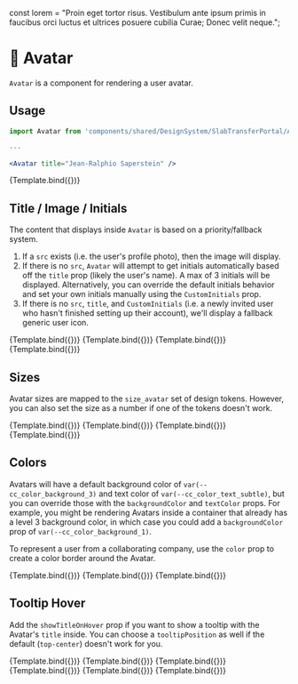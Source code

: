 
<Meta title="Avatar" component={Avatar} />

const lorem =
  "Proin eget tortor risus. Vestibulum ante ipsum primis in faucibus orci luctus et ultrices posuere cubilia Curae; Donec velit neque.";

# 📢 Avatar

`Avatar` is a component for rendering a user avatar.

## Usage

```jsx
import Avatar from 'components/shared/DesignSystem/SlabTransferPortal/Avatar';

---

<Avatar title="Jean-Ralphio Saperstein" />
```

<Canvas>
  <Story
    name="default"
    args={{
      title: "Jean-Ralphio Saperstein",
      style: {"margin": '32px auto'}
    }}
  >
    {Template.bind({})}
  </Story>
</Canvas>

<ArgsTable story="default" />

## Title / Image / Initials

The content that displays inside `Avatar` is based on a priority/fallback system.
1. If a `src` exists (i.e. the user's profile photo), then the image will display.
1. If there is no `src`, `Avatar` will attempt to get initials automatically based off the `title` prop (likely the user's name). A max of 3 initials will be displayed. Alternatively, you can override the default initials behavior and set your own initials manually using the `CustomInitials` prop.
1. If there is no `src`, `title`, and `CustomInitials` (i.e. a newly invited user who hasn't finished setting up their account), we'll display a fallback generic user icon.

<Canvas>
  <Story
    name="with profile photo"
    args={{
      title: "Jean-Ralphio Saperstein",
      src: "https://img.companycam.com/dFawdteZ9ZZFSk7UQpo5XPHzNP_2cKJwM6TLGJylMiE/rs:fit:300:300/q:75/aHR0cHM6Ly9jb21w/YW55Y2FtLXBlbmRp/bmcuczMuYW1hem9u/YXdzLmNvbS8xNzk1/YjkwMi0xNDQ2LTQw/ZjgtYTFkZS0zZDIx/MjVjMzZhYTAuanBl/Zw",
    }}
  >
    {Template.bind({})}
  </Story>
  <Story
    name="custom initials"
    args={{
      title: "Jean-Ralphio Saperstein",
      customInitials: "XX"
    }}
  >
    {Template.bind({})}
  </Story>
  <Story
    name="no photo"
    args={{
      title: "Jean-Ralphio Saperstein",
    }}
  >
    {Template.bind({})}
  </Story>
  <Story
    name="blank"
    args={{
    }}
  >
    {Template.bind({})}
  </Story>
</Canvas>

## Sizes
Avatar sizes are mapped to the `size_avatar` set of design tokens. However, you can also set the size as a number if one of the tokens doesn't work.

<Canvas>
  <Story
    name="large"
    args={{
      title: "Jean-Ralphio Saperstein",
      size: "large",
    }}
  >
    {Template.bind({})}
  </Story>
  <Story
    name="medium"
    args={{
      title: "Jean-Ralphio Saperstein",
      size: "medium"
    }}
  >
    {Template.bind({})}
  </Story>
  <Story
    name="small"
    args={{
      title: "Jean-Ralphio Saperstein",
      size: "small"
    }}
  >
    {Template.bind({})}
  </Story>
  <Story
    name="custom size"
    args={{
      title: "Jean-Ralphio Saperstein",
      size: 64,
    }}
  >
    {Template.bind({})}
  </Story>
</Canvas>

## Colors
Avatars will have a default background color of `var(--cc_color_background_3)` and text color of `var(--cc_color_text_subtle)`, but you can override those with the `backgroundColor` and `textColor` props. For example, you might be rendering Avatars inside a container that already has a level 3 background color, in which case you could add a `backgroundColor` prop of `var(--cc_color_background_1)`.

To represent a user from a collaborating company, use the `color` prop to create a color border around the Avatar.

<Canvas>
  <Story
    name="custom background color"
    args={{
      title: "Jean-Ralphio Saperstein",
      backgroundColor: "var(--cc_color_background_1)",
    }}
  >
    {Template.bind({})}
  </Story>
  <Story
    name="custom text color"
    args={{
      title: "Jean-Ralphio Saperstein",
      textColor: "var(--cc_color_utility_success)",
    }}
  >
    {Template.bind({})}
  </Story>
  <Story
    name="collaborator"
    args={{
      title: "Jean-Ralphio Saperstein",
      color: "var(--cc_color_label_orange)",
    }}
  >
    {Template.bind({})}
  </Story>
</Canvas>

## Tooltip Hover
Add the `showTitleOnHover` prop if you want to show a tooltip with the Avatar's `title` inside. You can choose a `tooltipPosition` as well if the default (`top-center`) doesn't work for you.

<Canvas>
  <Story
    name="tooltip top-center"
    args={{
      title: "Jean-Ralphio Saperstein",
      src: "https://img.companycam.com/dFawdteZ9ZZFSk7UQpo5XPHzNP_2cKJwM6TLGJylMiE/rs:fit:300:300/q:75/aHR0cHM6Ly9jb21w/YW55Y2FtLXBlbmRp/bmcuczMuYW1hem9u/YXdzLmNvbS8xNzk1/YjkwMi0xNDQ2LTQw/ZjgtYTFkZS0zZDIx/MjVjMzZhYTAuanBl/Zw",
      showTitleOnHover: true,
      style: {"margin": "16px 0 16px 48px"},
    }}
  >
    {Template.bind({})}
  </Story>
  <Story
    name="tooltip top-left"
    args={{
      title: "Jean-Ralphio Saperstein",
      src: "https://img.companycam.com/dFawdteZ9ZZFSk7UQpo5XPHzNP_2cKJwM6TLGJylMiE/rs:fit:300:300/q:75/aHR0cHM6Ly9jb21w/YW55Y2FtLXBlbmRp/bmcuczMuYW1hem9u/YXdzLmNvbS8xNzk1/YjkwMi0xNDQ2LTQw/ZjgtYTFkZS0zZDIx/MjVjMzZhYTAuanBl/Zw",
      showTitleOnHover: true,
      tooltipPosition: "top-left",
      style: {"margin": "16px 0 16px 0"},
    }}
  >
    {Template.bind({})}
  </Story>
  <Story
    name="tooltip top-right"
    args={{
      title: "Jean-Ralphio Saperstein",
      src: "https://img.companycam.com/dFawdteZ9ZZFSk7UQpo5XPHzNP_2cKJwM6TLGJylMiE/rs:fit:300:300/q:75/aHR0cHM6Ly9jb21w/YW55Y2FtLXBlbmRp/bmcuczMuYW1hem9u/YXdzLmNvbS8xNzk1/YjkwMi0xNDQ2LTQw/ZjgtYTFkZS0zZDIx/MjVjMzZhYTAuanBl/Zw",
      showTitleOnHover: true,
      tooltipPosition: "top-right",
      style: {"margin": "16px 0 16px 0"},
    }}
  >
    {Template.bind({})}
  </Story>
  <Story
    name="tooltip bottom-center"
    args={{
      title: "Jean-Ralphio Saperstein",
      src: "https://img.companycam.com/dFawdteZ9ZZFSk7UQpo5XPHzNP_2cKJwM6TLGJylMiE/rs:fit:300:300/q:75/aHR0cHM6Ly9jb21w/YW55Y2FtLXBlbmRp/bmcuczMuYW1hem9u/YXdzLmNvbS8xNzk1/YjkwMi0xNDQ2LTQw/ZjgtYTFkZS0zZDIx/MjVjMzZhYTAuanBl/Zw",
      showTitleOnHover: true,
      tooltipPosition: "bottom-center",
      style: {"margin": "16px 0 16px 0"},
    }}
  >
    {Template.bind({})}
  </Story>
  <Story
    name="tooltip bottom-left"
    args={{
      title: "Jean-Ralphio Saperstein",
      src: "https://img.companycam.com/dFawdteZ9ZZFSk7UQpo5XPHzNP_2cKJwM6TLGJylMiE/rs:fit:300:300/q:75/aHR0cHM6Ly9jb21w/YW55Y2FtLXBlbmRp/bmcuczMuYW1hem9u/YXdzLmNvbS8xNzk1/YjkwMi0xNDQ2LTQw/ZjgtYTFkZS0zZDIx/MjVjMzZhYTAuanBl/Zw",
      showTitleOnHover: true,
      tooltipPosition: "bottom-left",
      style: {"margin": "16px 0 16px 0"},
    }}
  >
    {Template.bind({})}
  </Story>
  <Story
    name="tooltip bottom-right"
    args={{
      title: "Jean-Ralphio Saperstein",
      src: "https://img.companycam.com/dFawdteZ9ZZFSk7UQpo5XPHzNP_2cKJwM6TLGJylMiE/rs:fit:300:300/q:75/aHR0cHM6Ly9jb21w/YW55Y2FtLXBlbmRp/bmcuczMuYW1hem9u/YXdzLmNvbS8xNzk1/YjkwMi0xNDQ2LTQw/ZjgtYTFkZS0zZDIx/MjVjMzZhYTAuanBl/Zw",
      showTitleOnHover: true,
      tooltipPosition: "bottom-right",
      style: {"margin": "16px 0 16px 0"},
    }}
  >
    {Template.bind({})}
  </Story>
</Canvas>